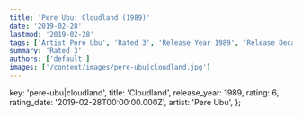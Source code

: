 ```yaml
---
title: 'Pere Ubu: Cloudland (1989)'
date: '2019-02-28'
lastmod: '2019-02-28'
tags: ['Artist Pere Ubu', 'Rated 3', 'Release Year 1989', 'Release Decade 1980']
summary: 'Rated 3'
authors: ['default']
images: ['/content/images/pere-ubu|cloudland.jpg']
---
```


  key: 'pere-ubu|cloudland',
  title: 'Cloudland',
  release_year: 1989,
  rating: 6,
  rating_date: '2019-02-28T00:00:00.000Z',
  artist: 'Pere Ubu',
};

<MusicRating data={data} />
